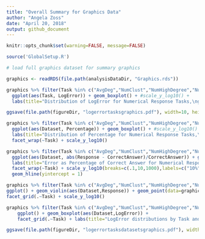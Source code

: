 ```yaml
---
title: "Overall Summary for Graphics Data"
author: "Angela Zoss"
date: "April 20, 2018"
output: github_document
---
```


```r
knitr::opts_chunk$set(warning=FALSE, message=FALSE)
```

```r

source('GlobalSetup.R')

```

```r

# load full graphics dataset for summary graphics

graphics <- readRDS(file.path(analysisDataDir, "Graphics.rds"))


```

```r

graphics %>% filter(Task %in% c("AvgDeg","NumClust","NumHighDegree","NumLinks","NumNodes")) %>% 
  ggplot(aes(Task, LogError)) + geom_boxplot() + #scale_y_log10() +
  labs(title="Distribution of LogError for Numerical Response Tasks,\ngraphics conditions")

ggsave(file.path(figureDir, "logerrortasksgraphics.pdf"), width=10, height=6)

graphics %>% filter(Task %in% c("AvgDeg","NumClust","NumHighDegree","NumLinks","NumNodes")) %>% 
  ggplot(aes(Dataset, Percentage)) + geom_boxplot() + #scale_y_log10() +
  labs(title="Distribution of Percentage for Numerical Response Tasks,\ngraphics conditions") +
  facet_wrap(~Task) + scale_y_log10()

graphics %>% filter(Task %in% c("AvgDeg","NumClust","NumHighDegree","NumLinks","NumNodes")) %>% 
  ggplot(aes(Dataset, abs(Response - CorrectAnswer)/CorrectAnswer)) + geom_violin() + #scale_y_log10() +
  labs(title="Error as Percentage of Correct Answer for Numerical Response Tasks,\ngraphics conditions") +
  facet_wrap(~Task) + scale_y_log10(breaks=c(.1,10,1000),labels=c("10%","1,000%","100,000%")) +
  geom_hline(yintercept = 1)

graphics %>% filter(Task %in% c("AvgDeg","NumClust","NumHighDegree","NumLinks","NumNodes")) %>%
ggplot() + geom_violin(aes(Dataset,Response)) + geom_point(data=graphics %>% filter(Task %in% c("AvgDeg","NumClust","NumHighDegree","NumLinks","NumNodes")) %>% group_by(Task, Dataset) %>% summarise(Correct=mean(CorrectAnswer)), aes(Dataset,Correct)) +
facet_grid(.~Task) + scale_y_log10()

graphics %>% filter(Task %in% c("AvgDeg","NumClust","NumHighDegree","NumLinks","NumNodes")) %>%
    ggplot() + geom_boxplot(aes(Dataset,LogError)) +
    facet_grid(.~Task) + labs(title="LogError distributions by Task and Dataset, graphics conditions")

ggsave(file.path(figureDir, "logerrortasksdatasetsgraphics.pdf"), width=10, height=6)

```
